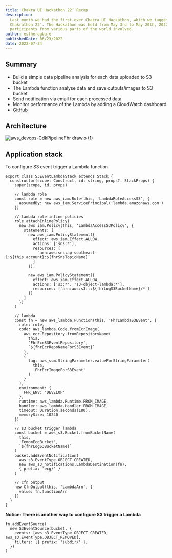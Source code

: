 ```yaml
---
title: Chakra UI Hackathon 22’ Recap
description:
  Last month we had the first-ever Chakra UI Hackathon, which we tagged the
  Chakrathon 22'. The Hackathon was held from May 3rd to May 20th, 2022, with
  participants from various parts of the world involved.
author: estheragbaje
publishedDate: 06/23/2022
date: 2022-07-24
---
```


## Summary

- Build a simple data pipeline analysis for each data uploaded to S3 bucket
- The Lambda function analyse data and save outputs/images to S3 bucket
- Send notification via email for each processed data
- Monitor performance of the Lambda by adding a CloudWatch dashboard
- [GitHub](https://github.com/entest-hai/aws-devops/tree/cdk-ts-lambda-s3-event)

## Architecture

![aws_devops-CdkPipelineFhr drawio (1)](https://user-images.githubusercontent.com/20411077/160513645-299a9660-dc64-4663-bd65-bfff886cca55.png)

## Application stack

To configure S3 event trigger a Lambda function

```tsx
export class S3EventLambdaStack extends Stack {
  constructor(scope: Construct, id: string, props?: StackProps) {
    super(scope, id, props)

    // lambda role
    const role = new aws_iam.Role(this, 'LambdaRoleAccessS3', {
      assumedBy: new aws_iam.ServicePrincipal('lambda.amazonaws.com')
    })

    // lambda role inline policies
    role.attachInlinePolicy(
      new aws_iam.Policy(this, 'LambdaAccessS3Policy', {
        statements: [
          new aws_iam.PolicyStatement({
            effect: aws_iam.Effect.ALLOW,
            actions: ['sns:*'],
            resources: [
              `arn:aws:sns:ap-southeast-1:${this.account}:${fhrSnsTopicName}`
            ]
          }),

          new aws_iam.PolicyStatement({
            effect: aws_iam.Effect.ALLOW,
            actions: ['s3:*', 's3-object-lambda:*'],
            resources: [`arn:aws:s3:::${fhrLogS3BucketName}/*`]
          })
        ]
      })
    )

    // lambda
    const fn = new aws_lambda.Function(this, 'FhrLambdaS3Event', {
      role: role,
      code: aws_lambda.Code.fromEcrImage(
        aws_ecr.Repository.fromRepositoryName(
          this,
          'FhrEcrS3EventRepository',
          `${fhrEcrRepoNameForS3Event}`
        ),
        {
          tag: aws_ssm.StringParameter.valueForStringParameter(
            this,
            'FhrEcrImageForS3Event'
          )
        }
      ),
      environment: {
        FHR_ENV: 'DEVELOP'
      },
      runtime: aws_lambda.Runtime.FROM_IMAGE,
      handler: aws_lambda.Handler.FROM_IMAGE,
      timeout: Duration.seconds(180),
      memorySize: 10240
    })

    // s3 bucket trigger lambda
    const bucket = aws_s3.Bucket.fromBucketName(
      this,
      'FemomEcgBucket',
      `${fhrLogS3BucketName}`
    )
    bucket.addEventNotification(
      aws_s3.EventType.OBJECT_CREATED,
      new aws_s3_notifications.LambdaDestination(fn),
      { prefix: 'ecg/' }
    )

    // cfn output
    new CfnOutput(this, 'LambdaArn', {
      value: fn.functionArn
    })
  }
}
```

**Notice: There is another way to configure S3 trigger a Lambda**

```tsx
fn.addEventSource(
  new S3EventSource(bucket, {
    events: [aws_s3.EventType.OBJECT_CREATED, aws_s3.EventType.OBJECT_REMOVED],
    filters: [{ prefix: 'subdir/' }]
  })
)
```
